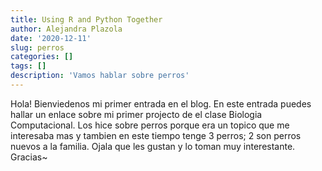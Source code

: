 ```yaml
---
title: Using R and Python Together
author: Alejandra Plazola
date: '2020-12-11'
slug: perros
categories: []
tags: []
description: 'Vamos hablar sobre perros'
---
```

Hola! Bienviedenos mi primer entrada en el blog.
    En este entrada puedes hallar un enlace sobre mi primer projecto de el clase Biologia Computacional. 
Los hice sobre perros porque era un topico que me interesaba mas y tambien en este tiempo tenge 3 perros; 2 son perros nuevos a la familia.
Ojala que les gustan y lo toman muy interestante.
Gracias~


